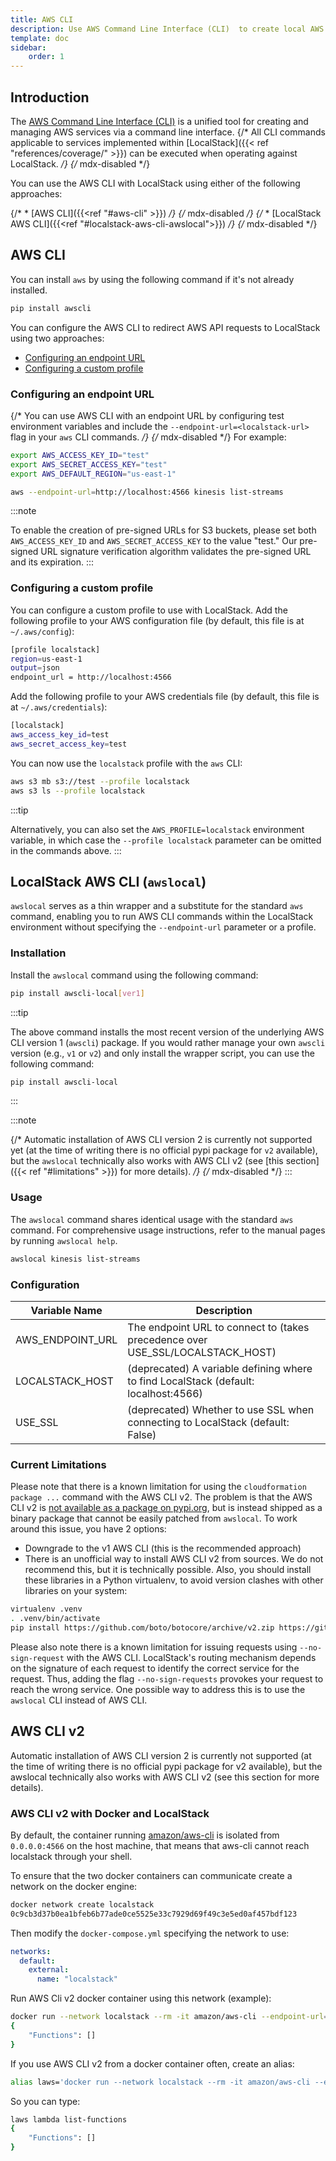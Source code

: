 ```yaml
---
title: AWS CLI
description: Use AWS Command Line Interface (CLI)  to create local AWS resources with LocalStack.
template: doc
sidebar:
    order: 1
---
```


## Introduction

The [AWS Command Line Interface (CLI)](https://aws.amazon.com/cli/) is a unified tool for creating and managing AWS services via a command line interface.
{/* All CLI commands applicable to services implemented within [LocalStack]({{< ref "references/coverage/" >}}) can be executed when operating against LocalStack. */} {/* mdx-disabled */}

You can use the AWS CLI with LocalStack using either of the following approaches:

{/* * [AWS CLI]({{<ref "#aws-cli" >}}) */} {/* mdx-disabled */}
{/* * [LocalStack AWS CLI]({{<ref "#localstack-aws-cli-awslocal">}}) */} {/* mdx-disabled */}

## AWS CLI

You can install `aws` by using the following command if it's not already installed.

```bash
pip install awscli
```

You can configure the AWS CLI to redirect AWS API requests to LocalStack using two approaches:

* [Configuring an endpoint URL](#configuring-an-endpoint-url)
* [Configuring a custom profile](#configuring-a-custom-profile)

### Configuring an endpoint URL

{/* You can use AWS CLI with an endpoint URL by configuring test environment variables and include the `--endpoint-url=<localstack-url>` flag in your `aws` CLI commands. */} {/* mdx-disabled */}
For example:

```bash
export AWS_ACCESS_KEY_ID="test"
export AWS_SECRET_ACCESS_KEY="test"
export AWS_DEFAULT_REGION="us-east-1"

aws --endpoint-url=http://localhost:4566 kinesis list-streams
```

:::note

To enable the creation of pre-signed URLs for S3 buckets, please set both `AWS_ACCESS_KEY_ID` and `AWS_SECRET_ACCESS_KEY` to the value "test." Our pre-signed URL signature verification algorithm validates the pre-signed URL and its expiration.
:::

### Configuring a custom profile

You can configure a custom profile to use with LocalStack.
Add the following profile to your AWS configuration file (by default, this file is at `~/.aws/config`):

```bash
[profile localstack]
region=us-east-1
output=json
endpoint_url = http://localhost:4566
```

Add the following profile to your AWS credentials file (by default, this file is at `~/.aws/credentials`):

```bash
[localstack]
aws_access_key_id=test
aws_secret_access_key=test
```

You can now use the `localstack` profile with the `aws` CLI:

```bash
aws s3 mb s3://test --profile localstack
aws s3 ls --profile localstack
```

:::tip

Alternatively, you can also set the `AWS_PROFILE=localstack` environment variable, in which case the `--profile localstack` parameter can be omitted in the commands above.
:::

## LocalStack AWS CLI (`awslocal`)

`awslocal` serves as a thin wrapper and a substitute for the standard `aws` command, enabling you to run AWS CLI commands within the LocalStack environment without specifying the `--endpoint-url` parameter or a profile.

### Installation

Install the `awslocal` command using the following command:

```bash
pip install awscli-local[ver1]
```

:::tip

The above command installs the most recent version of the underlying AWS CLI version 1 (`awscli`) package.
If you would rather manage your own `awscli` version (e.g., `v1` or `v2`) and only install the wrapper script, you can use the following command:

```bash
pip install awscli-local
```
:::

:::note

{/* Automatic installation of AWS CLI version 2 is currently not supported yet (at the time of writing there is no official pypi package for `v2` available), but the `awslocal` technically also works with AWS CLI v2 (see [this section]({{< ref "#limitations" >}}) for more details). */} {/* mdx-disabled */}
:::

### Usage

The `awslocal` command shares identical usage with the standard `aws` command.
For comprehensive usage instructions, refer to the manual pages by running `awslocal help`.

```bash
awslocal kinesis list-streams
```

### Configuration

| Variable Name       | Description                                      |
|---------------------|--------------------------------------------------|
| AWS_ENDPOINT_URL    | The endpoint URL to connect to (takes precedence over USE_SSL/LOCALSTACK_HOST) |
| LOCALSTACK_HOST    | (deprecated) A variable defining where to find LocalStack (default: localhost:4566) |
| USE_SSL             | (deprecated) Whether to use SSL when connecting to LocalStack (default: False) |

### Current Limitations

Please note that there is a known limitation for using the `cloudformation package ...` command with the AWS CLI v2.
The problem is that the AWS CLI v2 is [not available as a package on pypi.org](https://github.com/aws/aws-cli/issues/4947), but is instead shipped as a binary package that cannot be easily patched from `awslocal`.
To work around this issue, you have 2 options:
* Downgrade to the v1 AWS CLI (this is the recommended approach)
* There is an unofficial way to install AWS CLI v2 from sources.
  We do not recommend this, but it is technically possible.
  Also, you should install these libraries in a Python virtualenv, to avoid version clashes with other libraries on your system:

```bash
virtualenv .venv
. .venv/bin/activate
pip install https://github.com/boto/botocore/archive/v2.zip https://github.com/aws/aws-cli/archive/v2.zip
```

Please also note there is a known limitation for issuing requests using
`--no-sign-request` with the AWS CLI.
LocalStack's routing mechanism depends on
the signature of each request to identify the correct service for the request.
Thus, adding the flag `--no-sign-requests` provokes your request to reach the
wrong service.
One possible way to address this is to use the `awslocal` CLI
instead of AWS CLI.

## AWS CLI v2

Automatic installation of AWS CLI version 2 is currently not supported (at the time of writing there is no official pypi package for v2 available), but the awslocal technically also works with AWS CLI v2 (see this section for more details).

### AWS CLI v2 with Docker and LocalStack

By default, the container running [amazon/aws-cli](https://docs.aws.amazon.com/cli/latest/userguide/install-cliv2-docker.html) is isolated from `0.0.0.0:4566` on the host machine, that means that aws-cli cannot reach localstack through your shell.

To ensure that the two docker containers can communicate create a network on the docker engine:

```bash
docker network create localstack
0c9cb3d37b0ea1bfeb6b77ade0ce5525e33c7929d69f49c3e5ed0af457bdf123
```

Then modify the `docker-compose.yml` specifying the network to use:

```yaml
networks:
  default:
    external:
      name: "localstack"
```

Run AWS Cli v2 docker container using this network (example):

```bash
docker run --network localstack --rm -it amazon/aws-cli --endpoint-url=http://localstack:4566 lambda list-functions
{
    "Functions": []
}
```

If you use AWS CLI v2 from a docker container often, create an alias:

```bash
alias laws='docker run --network localstack --rm -it amazon/aws-cli --endpoint-url=http://localstack:4566'
```

So you can type:

```bash
laws lambda list-functions
{
    "Functions": []
}
```
